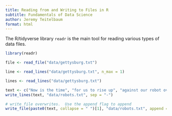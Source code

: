 ```yaml
---
title: Reading from and Writing to Files in R
subtitle: Fundamentals of Data Science
author: Jeremy Teitelbaum
format: html
---
```


The R/tidyverse library `readr` is the main tool for reading various
types of data files. 

```r
library(readr)
```


```r
file <- read_file("data/gettysburg.txt")
```

```r
line <- read_lines("data/gettysburg.txt", n_max = 1)
```


```r
lines <- read_lines("data/gettysburg.txt")
```

```r
text <- c("Now is the time", "for us to rise up", "against our robot overlords")
write_lines(text, "data/robots.txt", sep = "-")
```

```r
# write_file overwrites.  Use the append flag to append
write_file(paste0(text, collapse = " ")[1], "data/robots.txt", append = TRUE)
```